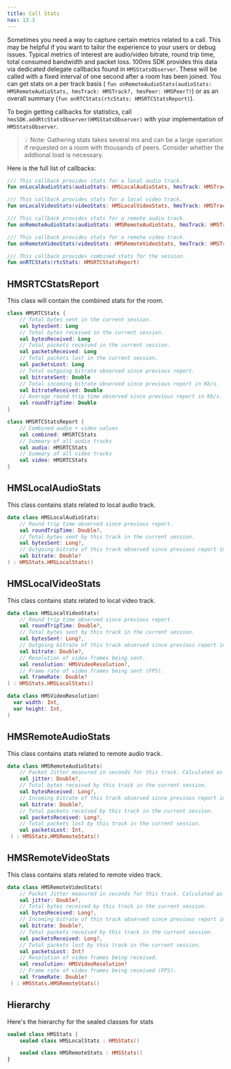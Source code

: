 ---
title: Call Stats
nav: 13.3
---

Sometimes you need a way to capture certain metrics related to a call. This may be helpful if you want to tailor the experience to your users or debug issues. Typical metrics of interest are audio/video bitrate, round trip time, total consumed bandwidth and packet loss. 100ms SDK provides this data via dedicated delegate callbacks found in `HMSStatsObserver`. These will be called with a fixed interval of one second after a room has been joined. You can get stats on a per track basis ( `fun onRemoteAudioStats(audioStats: HMSRemoteAudioStats, hmsTrack: HMSTrack?, hmsPeer: HMSPeer?)`) or as an overall summary (`fun onRTCStats(rtcStats: HMSRTCStatsReport)`).

To begin getting callbacks for statistics, call `hmsSDK.addRtcStatsObserver(HMSStatsObserver)` with your implementation of `HMSStatsObserver`.

> 💡 Note: Gathering stats takes several ms and can be a large operation if requested on a room with thousands of peers. Consider whether the addtional load is necessary.

Here is the full list of callbacks:

```kotlin
/// This callback provides stats for a local audio track.
fun onLocalAudioStats(audioStats: HMSLocalAudioStats, hmsTrack: HMSTrack?, hmsPeer: HMSPeer?)

/// This callback provides stats for a local video track.
fun onLocalVideoStats(videoStats: HMSLocalVideoStats, hmsTrack: HMSTrack?, hmsPeer: HMSPeer?)

/// This callback provides stats for a remote audio track.
fun onRemoteAudioStats(audioStats: HMSRemoteAudioStats, hmsTrack: HMSTrack?, hmsPeer: HMSPeer?)

/// This callback provides stats for a remote video track.
fun onRemoteVideoStats(videoStats: HMSRemoteVideoStats, hmsTrack: HMSTrack?, hmsPeer: HMSPeer?)

/// This callback provides combined stats for the session.
fun onRTCStats(rtcStats: HMSRTCStatsReport)
```

## HMSRTCStatsReport

This class will contain the combined stats for the room.

```kotlin
class HMSRTCStats {
	// Total bytes sent in the current session.
	val bytesSent: Long
	// Total bytes received in the current session.
	val bytesReceived: Long
	// Total packets received in the current session.
	val packetsReceived: Long
	// Total packets lost in the current session.
	val packetsLost: Long
	// Total outgoing bitrate observed since previous report.
	val bitrateSent: Double
	// Total incoming bitrate observed since previous report in Kb/s.
	val bitrateReceived: Double
	// Average round trip time observed since previous report in Kb/s.
	val roundTripTime: Double
}

class HMSRTCStatsReport {
	// Combined audio + video values
	val combined: HMSRTCStats
	// Summary of all audio tracks
	val audio: HMSRTCStats
	// Summary of all video tracks
	val video: HMSRTCStats
}
```

## HMSLocalAudioStats

This class contains stats related to local audio track.

```kotlin
data class HMSLocalAudioStats(
	// Round trip time observed since previous report.
	val roundTripTime: Double?,
	// Total bytes sent by this track in the current session.
	val bytesSent: Long?,
	// Outgoing bitrate of this track observed since previous report in Kb/s.
	val bitrate: Double?
) : HMSStats.HMSLocalStats()
```

## HMSLocalVideoStats

This class contains stats related to local video track.

```kotlin
data class HMSLocalVideoStats(
	// Round trip time observed since previous report.
	val roundTripTime: Double?,
	// Total bytes sent by this track in the current session.
	val bytesSent: Long?,
	// Outgoing bitrate of this track observed since previous report in Kb/s.
	val bitrate: Double?,
	// Resolution of video frames being sent.
	val resolution: HMSVideoResolution?,
	// Frame rate of video frames being sent (FPS).
	val frameRate: Double?
) : HMSStats.HMSLocalStats()

data class HMSVideoResolution(
  var width: Int,
  var height: Int,
)

```

## HMSRemoteAudioStats

This class contains stats related to remote audio track.

```kotlin
data class HMSRemoteAudioStats(
	// Packet Jitter measured in seconds for this track. Calculated as defined in section 6.4.1. of RFC3550.
	val jitter: Double?,
	// Total bytes received by this track in the current session.
	val bytesReceived: Long?,
	// Incoming bitrate of this track observed since previous report in Kb/s.
	val bitrate: Double?,
	// Total packets received by this track in the current session.
	val packetsReceived: Long?,
	// Total packets lost by this track in the current session.
	val packetsLost: Int,
 ) : HMSStats.HMSRemoteStats()
```

## HMSRemoteVideoStats

This class contains stats related to remote video track.

```kotlin
data class HMSRemoteVideoStats(
	// Packet Jitter measured in seconds for this track. Calculated as defined in section 6.4.1. of RFC3550.
	val jitter: Double?,
	// Total bytes received by this track in the current session.
	val bytesReceived: Long?,
	// Incoming bitrate of this track observed since previous report in Kb/s.
	val bitrate: Double?,
	// Total packets received by this track in the current session.
	val packetsReceived: Long?,
	// Total packets lost by this track in the current session.
	val packetsLost: Int?
	// Resolution of video frames being received.
	val resolution: HMSVideoResolution?
	// Frame rate of video frames being received (FPS).
	val frameRate: Double?
 ) : HMSStats.HMSRemoteStats()
```

## Hierarchy

Here's the hierarchy for the sealed classes for stats
```kotlin
sealed class HMSStats {
    sealed class HMSLocalStats : HMSStats()

    sealed class HMSRemoteStats : HMSStats()
}
```